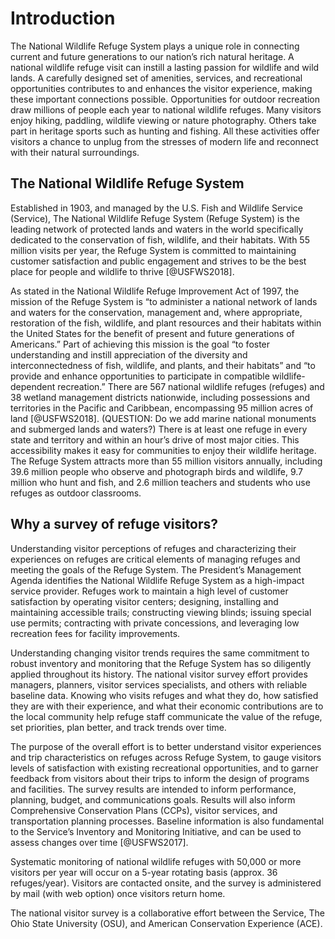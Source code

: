 # Introduction {#intro}

The National Wildlife Refuge System plays a unique role in connecting current and future generations to our nation’s rich natural heritage. A national wildlife refuge visit can instill a lasting passion for wildlife and wild lands. A carefully designed set of amenities, services, and recreational opportunities contributes to and enhances the visitor experience, making these important connections possible. Opportunities for outdoor recreation draw millions of people each year to national wildlife refuges. Many visitors enjoy hiking, paddling, wildlife viewing or nature photography. Others take part in heritage sports such as hunting and fishing. All these activities offer visitors a chance to unplug from the stresses of modern life and reconnect with their natural surroundings.

## The National Wildlife Refuge System{-}
Established in 1903, and managed by the U.S. Fish and Wildlife Service (Service), The National Wildlife Refuge System (Refuge System) is the leading network of protected lands and waters in the world specifically dedicated to the conservation of fish, wildlife, and their habitats. With 55 million visits per year, the Refuge System is committed to maintaining customer satisfaction and public engagement and strives to be the best place for people and wildlife to thrive [@USFWS2018]. 

As stated in the National Wildlife Refuge Improvement Act of 1997, the mission of the Refuge System is "to administer a national network of lands and waters for the conservation, management and, where appropriate, restoration of the fish, wildlife, and plant resources and their habitats within the United States for the benefit of present and future generations of Americans." Part of achieving this mission is the goal "to foster understanding and instill appreciation of the diversity and interconnectedness of fish, wildlife, and plants, and their habitats" and "to provide and enhance opportunities to participate in compatible wildlife-dependent recreation." There are 567 national wildlife refuges (refuges) and 38 wetland management districts nationwide, including possessions and territories in the Pacific and Caribbean, encompassing 95 million acres of land [@USFWS2018]. (QUESTION: Do we add marine national monuments and submerged lands and waters?) There is at least one refuge in every state and territory and within an hour’s drive of most major cities. This accessibility makes it easy for communities to enjoy their wildlife heritage. The Refuge System attracts more than 55 million visitors annually, including 39.6 million people who observe and photograph birds and wildlife, 9.7 million who hunt and fish, and 2.6 million teachers and students who use refuges as outdoor classrooms.

## Why a survey of refuge visitors?{-}
Understanding visitor perceptions of refuges and characterizing their experiences on refuges are critical elements of managing refuges and meeting the goals of the Refuge System. The President’s Management Agenda identifies the National Wildlife Refuge System as a high-impact service provider. Refuges work to maintain a high level of customer satisfaction by operating visitor centers; designing, installing and maintaining accessible trails; constructing viewing blinds; issuing special use permits; contracting with private concessions, and leveraging low recreation fees for facility improvements. 

Understanding changing visitor trends requires the same commitment to robust inventory and monitoring that the Refuge System has so diligently applied throughout its history. The national visitor survey effort provides managers, planners, visitor services specialists, and others with reliable baseline data. Knowing who visits refuges and what they do, how satisfied they are with their experience, and what their economic contributions are to the local community help refuge staff communicate the value of the refuge, set priorities, plan better, and track trends over time.

The purpose of the overall effort is to better understand visitor experiences and trip characteristics on refuges across Refuge System, to gauge visitors levels of satisfaction with existing recreational opportunities, and to garner feedback from visitors about their trips to inform the design of programs and facilities. The survey results are intended to inform performance, planning, budget, and communications goals. Results will also inform Comprehensive Conservation Plans (CCPs), visitor services, and transportation planning processes. Baseline information is also fundamental to the Service's Inventory and Monitoring Initiative, and can be used to assess changes over time [@USFWS2017].

Systematic monitoring of national wildlife refuges with 50,000 or more visitors per year will occur on a 5-year rotating basis (approx. 36 refuges/year). Visitors are contacted onsite, and the survey is administered by mail (with web option) once visitors return home. 

The national visitor survey is a collaborative effort between the Service, The Ohio State University (OSU), and American Conservation Experience (ACE). 
